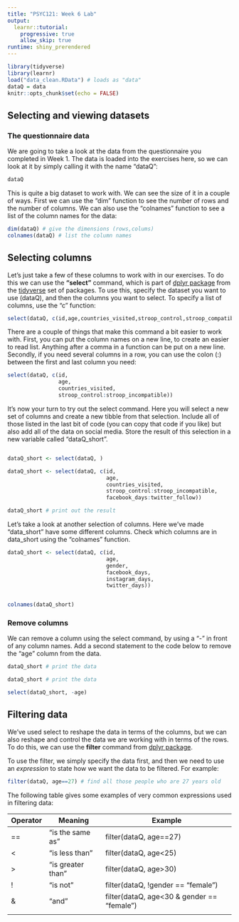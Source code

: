 ```yaml
---
title: "PSYC121: Week 6 Lab"
output: 
  learnr::tutorial:
    progressive: true
    allow_skip: true
runtime: shiny_prerendered
---
```


```r
library(tidyverse)
library(learnr)
load("data_clean.RData") # loads as "data"
dataQ = data
knitr::opts_chunk$set(echo = FALSE)
```

## Selecting and viewing datasets

### The questionnaire data

We are going to take a look at the data from the questionnaire you completed in Week 1. The data is loaded into the exercises here, so we can look at it by simply calling it with the name "dataQ":

```r
dataQ

```

This is quite a big dataset to work with. We can see the size of it in a couple of ways. First we can use the "dim" function to see the number of rows and the number of columns. We can also use the "colnames" function to see a list of the column names for the data:


```r
dim(dataQ) # give the dimensions (rows,colums)
colnames(dataQ) # list the column names
```

## Selecting columns

Let's just take a few of these columns to work with in our exercises. To do this we can use the **"select"** command, which is part of [dplyr package](https://dplyr.tidyverse.org/reference/select.html) from the [tidyverse](https://tidyverse.org/) set of packages. To use this, specify the dataset you want to use (dataQ), and then the columns you want to select. To specify a list of columns, use the "c" function:

```r
select(dataQ, c(id,age,countries_visited,stroop_control,stroop_compatible,stroop_incompatible))

```
There are a couple of things that make this command a bit easier to work with. First, you can put the column names on a new line, to create an easier to read list. Anything after a comma in a function can be put on a new line. Secondly, if you need several columns in a row, you can use the colon (:) between the first and last column you need:

```r
select(dataQ, c(id,
                age,
                countries_visited,
                stroop_control:stroop_incompatible))

```

It's now your turn to try out the select command. Here you will select a new set of columns and create a new tibble from that selection. Include all of those listed in the last bit of code (you can copy that code if you like) but also add all of the data on social media. Store the result of this selection in a new variable called "dataQ_short".

```r


```

```r

dataQ_short <- select(dataQ, )

```

```r

dataQ_short <- select(dataQ, c(id,
                               age,
                               countries_visited,
                               stroop_control:stroop_incompatible,
                               facebook_days:twitter_follow))

dataQ_short # print out the result
```

Let's take a look at another selection of columns. Here we've made "data_short" have some different columns. Check which columns are in data_short using the "colnames" function.

```r

dataQ_short <- select(dataQ, c(id,
                               age, 
                               gender,
                               facebook_days, 
                               instagram_days,
                               twitter_days))

```

```r

```
```r
colnames(dataQ_short)
```

### Remove columns

We can remove a column using the select command, by using a "-" in front of any column names. Add a second statement to the code below to remove the "age" column from the data.  
```r
dataQ_short # print the data

```

```r
dataQ_short # print the data

select(dataQ_short, -age)
```

## Filtering data

We've used select to reshape the data in terms of the columns, but we can also reshape and control the data we are working with in terms of the rows. To do this, we can use the **filter** command from [dplyr  package](https://dplyr.tidyverse.org/reference/filter.html). 

To use the filter, we simply specify the data first, and then we need to use an *expression* to state how we want the data to be filtered. For example:

```r
filter(dataQ, age==27) # find all those people who are 27 years old
```

The following table gives some examples of very common expressions used in filtering data:

Operator | Meaning | Example
--|--|--
== | "is the same as" | filter(dataQ, age==27)
< | "is less than" | filter(dataQ, age<25)
> | "is greater than" | filter(dataQ, age>30)
! | "is not" | filter(dataQ, !gender == "female")
& | "and" | filter(dataQ, age<30 & gender == "female")
| |
